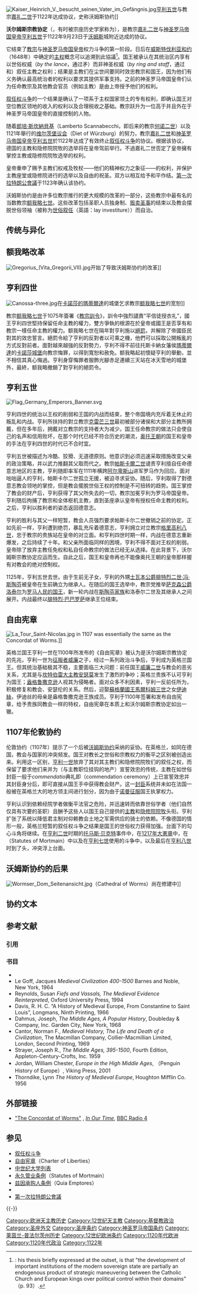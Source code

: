 {{expand|time=2011-09-23T13:39:44+00:00}}
{{NoteTA
|T=zh-tw:沃姆斯宗教協定; zh-hk:沃姆斯宗教協定; zh-cn:沃尔姆斯宗教协定
|1=zh-tw:沃姆斯; zh-hk:沃姆斯; zh-cn:沃尔姆斯
|2=zh-tw:西發里亞; zh-cn:威斯特伐利亚
}}
[[File:Kaiser_Heinrich_V._besucht_seinen_Vater_im_Gefängnis.jpg|right]][[亨利五世_(神圣罗马帝国)|亨利五世]]与教宗[[嘉礼二世|嘉礼二世]]于1122年达成协议，史称沃姆斯协约]]

'''沃尔姆斯宗教协定'''（{{lang-la|Concordatum Wormatiense}}，有时被宗座历史学家称为''{{lang|la|Pactum Calixtinum}}''），是教宗[[嘉礼二世|嘉礼二世]]与[[神圣罗马帝国皇帝|神圣罗马帝国皇帝]][[亨利五世_(神圣罗马帝国)|亨利五世]]于1122年9月23日于[[沃姆斯|沃姆斯]]城附近达成的协议。

它结束了[[教宗|教宗]]与[[神圣罗马帝国皇帝|神圣罗马帝国皇帝]]权力斗争的第一阶段。日后在[[威斯特伐利亚和约|威斯特伐利亚和约]]（1648年）中确定的[[主权|主权]]概念可以追溯到此協議<ref>{{harvnb|de Mesquita|2000}}: his thesis briefly expressed at the outset, is that "the development of important institutions of the modern sovereign state are partially an endogenous product of strategic maneuvering between the Catholic Church and European kings over political control within their domains" （p. 93）.</ref>。国王被承认在其统治区内享有以世俗权威（''by the lance''，通过矛）而非神圣权威（''by ring and staff''，通过{{link-en|权戒|Ecclesiastical ring}}和{{link-en|牧杖|Crosier}}）叙任主教之权利；结果是主教们在尘世间要同时效忠教宗和国王，因为他们有义务确认最高统治者的权利以要求其提供军事支持。之前的神圣罗马帝国皇帝们认为任命教宗及其他教会官员（例如主教）是由上帝授予他们的权利。

[[叙任权斗争|叙任权斗争]]的一个结果是确认了一项系于主权国家领土的专有权利，即确认国王对空位教区领地的收入的权利以及合理税收之基础。{{cfn|de Mesquita|y=2000|p=95}}教宗跃升为一位高于并且外在于神圣罗马帝国皇帝的直接控制的人物。

随着[[教宗何諾二世|郎培·斯坎納貝基]]（Lamberto Scannabecchi，即后来的教宗[[何诺二世|何诺二世]]）以及1121年舉行的[[维尔茨堡议会|维尔茨堡议会]]（Diet of Würzburg）的努力，教宗[[嘉礼二世|嘉礼二世]]和[[神圣罗马帝国皇帝|神圣罗马帝国皇帝]][[亨利五世_(神圣罗马帝国)|亨利五世]]於1122年达成了有效终止[[叙任权斗争|叙任权斗争]]的协议。根据该协议，德国的主教和隐修院院牧的选举将在皇帝驾前举行。不過嘉礼二世否定了皇帝擁有掌控主教或隐修院院牧选举的权利。

皇帝重申了赐予主教们权戒及牧杖——他们的精神权力之象征——的权利，并保护主教座堂或隐修院进行的选举以及自由的祝圣。双方以相互给予和平作结。[[第一次拉特朗公會議|第一次拉特朗公會議]]于1123年确认该协约。

沃姆斯协约是由许多位教宗推行的更大规模的改革的一部分，这些教宗中最有名的当数教宗[[额我略七世|额我略七世]]。这些改革包括圣职人员独身制、[[贩卖圣事|贩卖圣事]]的结束以及教会摆脱世俗领袖（被称为[[叙任|世俗叙任]]（英語：lay investiture））而自治。

== 传统与异化 ==

== 额我略改革 ==  
[[File:Gregorius_(Vita_Gregorii_VII).jpg|left]]开始了导致沃姆斯协约的改革]]
{{Main|额我略改革}}

== 亨利四世== 
[[File:Canossa-three.jpg|left]]在[[卡諾莎的瑪蒂爾達|卡諾莎的瑪蒂爾達]]的城堡乞求教宗[[额我略七世|额我略七世]]的宽恕]]
{{See also|亨利四世 (神圣罗马帝国)}}

教宗[[额我略七世|额我略七世]]于1075年簽署《[[教宗訓令|教宗訓令]]》，訓令中強烈譴責“平信徒授衣礼”，國王亨利四世堅持保留任命主教的權力，雙方爭執的根源在於皇帝或國王是否享有和教宗一樣任命主教的權力。额我略七世在隔年對亨利施以[[絕罰|絕罰]]，并解除了帝國臣民對其的效忠誓言。絕罰令給了亨利的反對者以可乘之機，他們可以採取公開叛亂的方式反對前者。面對越來越強的反對勢力，亨利不得不前往托斯卡納女藩侯[[卡諾莎的瑪蒂爾達|瑪蒂爾達]]的[[卡諾莎城堡|卡諾莎城堡]]向教宗悔罪，以得到寬恕和赦免。额我略起初懷疑亨利的舉動，並不相信其真心悔過。亨利身穿悔罪者服飾光腳赤足連續三天站在冰天雪地的城堡外，最終，额我略撤銷了對亨利的絕罰令。

==亨利五世 == 
[[File:Flag_Germany_Emperors_Banner.svg|thumb]]
{{See also|亨利五世 (神圣罗马帝国)}}

亨利四世的统治以王权的削弱和王国的内战而结束，整个帝国境内充斥着无休止的叛乱和内战。亨利所扶持的對立教宗[[克勉三世_(對立教宗)|克雷芒三世]]最初被部分诸侯和大部分主教所拥戴，但在多年后，拥戴对立教宗的支持者大为减少。国王任命教宗的做法只会使自己的名声和信用败坏，在那个时代已经不符合历史的潮流，[[奥托王朝|奥托王朝]]的国王和皇帝的手法在亨利四世的时代已不合时宜。

亨利五世被描述为冷酷、狡猾、无道德原则。他意识到必须迅速采取措施改变父亲的政治策略，并以武力推翻其父取而代之。教宗[[帕斯卡爾二世|帕斯卡爾二世]]谴责亨利擅自任命德意志地区的主教，亨利随即率军在1111年横跨[[阿尔卑斯山|阿尔卑斯山]]进军罗马作为回应。面对咄咄逼人的亨利，帕斯卡尔二世孤立无援，被迫寻求妥协。随后，亨利取得了對德意志教会领地的掌控，但是教会擺脫世俗王权的控制是不可扭转的趋势。国王掌控了教会的财产后，亨利获得了其父所失去的一切，教宗加冕亨利为罗马帝国皇帝。亨利随后拘捕了教宗和全体枢机主教，直到圣座承认皇帝有授权任命主教的权利。之后，亨利以胜利者的姿态返回德意志。

亨利的胜利与其父一样短暂，教会人员强烈要求帕斯卡尔二世撤销之前的协定。正如先前一样，亨利遭到绝罚，暴乱充斥着德意志，亨利拥立对立教宗[[格里高利八世|格里高利八世]]，忠于教宗的贵族站在皇帝的对立面。和亨利四世时期一样，内战在德意志重新爆发，之后持续了十年。和父亲所面临同样的困境，亨利不得不面对王权的削弱。皇帝除了放弃主教任免权和私自任命教宗的做法已经无从选择。在此背景下，沃尔姆斯宗教协定应运而生。自此之后，国王和皇帝再也不能像奥托王朝的皇帝那样握有对教会的绝对控制权。

1125年，亨利五世去世。由于生前无子女，亨利的外甥[[士瓦本公爵|士瓦本公爵]][[腓特烈二世_(神聖羅馬帝國)|腓特烈二世·冯·斯陶芬]]被皇帝在生前确立为继承人。在随后的国王选举中，教宗党推举[[萨克森公爵|萨克森公爵]][[洛泰爾二世_(神聖羅馬帝國)|洛泰尔]]为[[罗马人民的国王|罗马人民的国王]]，新一轮内战在[[霍亨斯陶芬王朝|斯陶芬家族]]和洛泰尔二世及其继承人之间展开。内战最终以[[腓特烈一世_(神聖羅馬帝國)|腓特烈·巴巴罗萨]]继承王位结束。

== 自由宪章 == 
[[File:La_Tour_Saint-Nicolas.jpg|thumb]] in 1107 was essentially the same as the Concordat of Worms.]]
{{Main|自由宪章}}

英格兰国王亨利一世在1100年所发布的《自由宪章》被认为是沃尔姆斯宗教协定的先兆，亨利一世为[[征服者威廉|征服者威廉]]之子，经过一系列政治斗争后，亨利成为英格兰国王。但其统治基础极其不稳，主要面临三大问题：前任国王[[威廉二世_(英格蘭)|威廉二世]]与教会的恶劣关系，尤其是与[[坎特伯雷大主教|坎特伯雷大主教]][[坎特伯雷的安瑟莫|安瑟莫]]发生了激烈的争吵；英格兰贵族不认可亨利为国王；[[盎格鲁撒克逊|盎格鲁撒克逊]]人视其为侵略者。面对众多不利因素，亨利一反前任所为，积极修复和教会、安瑟伦的关系。然后，迎娶[[蘇格蘭國王|蘇格蘭國王]][[馬爾科姆三世|馬爾科姆三世]]之女[[蘇格蘭的瑪蒂爾達|伊迪絲]]，伊迪丝的母亲是盎格鲁撒克逊王族成员。亨利于1100年签署和发布自由宪章，给予贵族同教会一样的特权，自由宪章在本质上和沃尔姆斯宗教协定如出一辙。

== 1107年伦敦协约 ==
{{RoughTranslation}}
{{Main|伦敦协约}}

伦敦协约（1107年）提示了一个后被[[沃姆斯协约|沃姆斯协约]]采纳的妥协。在英格兰，如同在德国，教会与国家的冲突频发。国王对教长之世俗和宗教权力的衡平之区别被创造出来。利用这一区别，[[亨利一世_(英格蘭)|亨利一世]]放弃了其对其主教们和隐修院院牧们的叙任之权，而保留了要求他们来并为{{link-en|教會財產|temporalities}}（与主教职位挂钩的地产）宣誓效忠的传统，主教在如世俗封臣一般于''commendatio''典礼即{{link-en|讚譽典禮|Commendation ceremony}}（commendation ceremony）上已宣誓效忠并其封臣身分后，即可直接从国王手中获得教会财产。这一[[封臣|封臣]]系统并未如在法国一般被在英格兰大的地方领主间进行划分，因为由于[[诺曼征服|诺曼征服]]国王执掌权力。

亨利认识到依赖经院学者做衡平法官之危险，并迅速转而依靠世俗学者（他们自然仅具有次要的圣职）且酬予这些人以国王自己提供的[[主教|主教]]和[[隱修院長|隐修院院牧]]头衔。亨利扩张了{{link-en|兵役免除税|Scutage}}系统以降低君主制对仰赖教会土地之军需供应的骑士的依赖。不像德国的情形一般，英格兰短暂的叙任权斗争之结果是国王的世俗权力获得加强。台面下的勾心斗角将继续。在[[亨利二世_(英格蘭)|亨利二世]]时期的[[托马斯·贝克特|托马斯·贝克特]]事件中，在[[大憲章|1217年大憲章]]中，在{{link-en|永久管業條例|Statutes of Mortmain}}（Statutes of Mortmain）中以及在[[亨利七世_(英格蘭)|亨利七世]]使用{{link-en|采邑授與得益人|Cestui que}}的斗争中，以及最后在[[亨利八世|亨利八世]]时到了头，冲突浮上台面。

== 沃姆斯协约的后果 == 
[[File:Wormser_Dom_Seitenansicht.jpg|right]]（Cathedral of Worms）尚在修建中]]

== 协约文本 ==
<!-- 檔案不存在 [[File:Blason_Bourgogne-comté_ancien（aigle）.svg|right]]，出自[[勃艮第王朝|勃艮第王朝]]（House of Burgundy）]] -->

== 参考文献 ==
=== 引用 ===
{{Reflist|2}}

=== 书目 ===
* {{cite journal
| last = de Mesquita
| first = Bruce Bue
| title = ''Popes, Kings, and Endogenous Institutions: The Concordat of Worms and the Origins of Sovereignty''
| journal = International Studies Review 
| volume = 2
| issue = 2 
| date = Summer 2000
| pages =  93-118
| doi = 10.1111/1521-9488.00206
| jstor = 3186429
| ref = harv}}
*  Le Goff, Jacques ''Medieval Civilization 400-1500'' Barnes and Noble, New York, 1964 
* Reynolds, Susan ''Fiefs and Vassals, The Medieval Evidence Reinterpreted'', Oxford University Press, 1994 
* Davis, R. H. C. “A History of Medieval Europe, From Constantine to Saint Louis”, Longmans, Ninth Printing, 1966 
* Dahmus, Joseph, ''The Middle Ages, A Popular History'', Doubleday & Company, Inc. Garden City, New York, 1968 
* Cantor, Norman F., ''Medieval History, The Life and Death of a Civilization'', The Macmillan Company, Collier-Macmillian Limited, London, Second Printing, 1969
* Strayer, Joseph R., ''The Middle Ages, 395-1500'', Fourth Edition, Appleton-Century-Crofts, Inc.  1959 
* Jordan, William Chester, ''Europe in the High Middle Ages'', （Penguin History of Europe）, Viking Press, 2001
* Thorndike, Lynn ''The History of Medieval Europe'', Houghton Mifflin Co. 1956

== 外部链接 ==
* [http://www.bbc.co.uk/programmes/b0184v2j "The Concordat of Worms"] {{Wayback|url=http://www.bbc.co.uk/programmes/b0184v2j |date=20210224153045 }}, ''[[In_Our_Time_(radio_series)|In Our Time]]'', [[BBC_Radio_4|BBC Radio 4]]

== 参见 ==
* [[叙任权斗争|叙任权斗争]]
* [[自由宪章|自由宪章]]（Charter of Liberties）
* [[中世纪大学列表|中世纪大学列表]]
* [[永久管业条例|永久管业条例]]（Statutes of Mortmain）
* [[兹因承购人条例|兹因承购人条例]]（Quia Emptores）
* {{tsl|en|Cestui que|Cestui que}}
* [[第一次拉特朗公會議|第一次拉特朗公會議]]
{{-}}
{{天主教会史}}
{{DEFAULTSORT:Worms}}
[[Category:欧洲天主教历史|Category:欧洲天主教历史]]
[[Category:12世纪天主教|Category:12世纪天主教]]
[[Category:基督教政治|Category:基督教政治]]
[[Category:圣座外交|Category:圣座外交]]
[[Category:圣座条约|Category:圣座条约]]
[[Category:神圣罗马帝国条约|Category:神圣罗马帝国条约]]
[[Category:莱茵兰-普法尔茨州历史|Category:莱茵兰-普法尔茨州历史]]
[[Category:12世纪欧洲条约|Category:12世纪欧洲条约]]
[[Category:1120年代欧洲|Category:1120年代欧洲]]
[[Category:1120年代政治|Category:1120年代政治]]
[[Category:1122年|Category:1122年]]